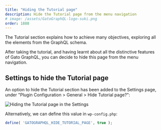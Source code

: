 ```yaml
---
title: "Hiding the Tutorial page"
description: Hide the Tutorial page from the menu navigation
# image: /assets/GatoGraphQL-logo-suki.png
order: 1888
---
```


The Tutorial section explains how to achieve many objectives, exploring all the elements from the GraphQL schema.

After taking the tutorial, and having learnt about all the distinctive features of Gato GraphQL, you can decide to hide this page from the menu navigation.

## Settings to hide the Tutorial page

An option to hide the Tutorial section has been added to the Settings page, under "Plugin Configuration > General > Hide Tutorial page?":

<div class="img-width-1024" markdown="1">

![Hiding the Tutorial page in the Settings](/assets/guides/upstream/settings-hide-tutorial-page.png "Hiding the Tutorial page in the Settings")

</div>

Alternatively, we can define this value in `wp-config.php`:

```php
define( 'GATOGRAPHQL_HIDE_TUTORIAL_PAGE', true );
```
